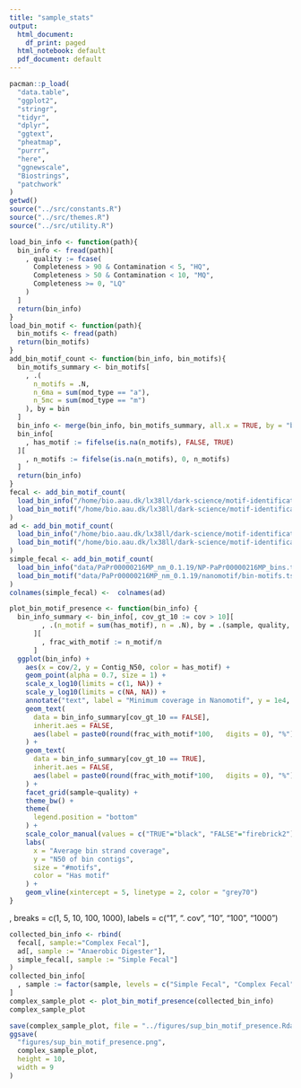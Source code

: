 ```yaml
---
title: "sample_stats"
output:
  html_document:
    df_print: paged
  html_notebook: default
  pdf_document: default
---
```




```r
pacman::p_load(
  "data.table",
  "ggplot2",
  "stringr",
  "tidyr",
  "dplyr",
  "ggtext",
  "pheatmap",
  "purrr",
  "here",
  "ggnewscale",
  "Biostrings",
  "patchwork"
)
getwd()
source("../src/constants.R")
source("../src/themes.R")
source("../src/utility.R")
```



```r

load_bin_info <- function(path){
  bin_info <- fread(path)[
    , quality := fcase(
      Completeness > 90 & Contamination < 5, "HQ",
      Completeness > 50 & Contamination < 10, "MQ",
      Completeness >= 0, "LQ"
    )
  ]
  return(bin_info)
}
load_bin_motif <- function(path){
  bin_motifs <- fread(path)
  return(bin_motifs)
}
add_bin_motif_count <- function(bin_info, bin_motifs){
  bin_motifs_summary <- bin_motifs[
    , .(
      n_motifs = .N,
      n_6ma = sum(mod_type == "a"),
      n_5mc = sum(mod_type == "m")
    ), by = bin
  ]
  bin_info <- merge(bin_info, bin_motifs_summary, all.x = TRUE, by = "bin")
  bin_info[
    , has_motif := fifelse(is.na(n_motifs), FALSE, TRUE)
  ][
    , n_motifs := fifelse(is.na(n_motifs), 0, n_motifs)
  ]
  return(bin_info)
}
fecal <- add_bin_motif_count(
  load_bin_info("/home/bio.aau.dk/lx38ll/dark-science/motif-identification/analysis/fecal2/mmlong2_lite/results/mmlong2_lite_bins.tsv"),
  load_bin_motif("/home/bio.aau.dk/lx38ll/dark-science/motif-identification/analysis/fecal2/nanomotif/mmlong2/bin-motifs.tsv")
)
ad <- add_bin_motif_count(
  load_bin_info("/home/bio.aau.dk/lx38ll/dark-science/motif-identification/analysis/AD/mmlong2_lite/results/mmlong2_lite_bins.tsv"),
  load_bin_motif("/home/bio.aau.dk/lx38ll/dark-science/motif-identification/analysis/AD/nanomotif/mmlong2/bin-motifs.tsv")
)
simple_fecal <- add_bin_motif_count(
  load_bin_info("data/PaPr00000216MP_nm_0.1.19/NP-PaPr00000216MP_bins.tsv"),
  load_bin_motif("data/PaPr00000216MP_nm_0.1.19/nanomotif/bin-motifs.tsv")
)
colnames(simple_fecal) <-  colnames(ad)

```



```r
plot_bin_motif_presence <- function(bin_info) {
  bin_info_summary <- bin_info[, cov_gt_10 := cov > 10][
        , .(n_motif = sum(has_motif), n = .N), by = .(sample, quality, cov_gt_10)
      ][
        , frac_with_motif := n_motif/n
      ]
  ggplot(bin_info) + 
    aes(x = cov/2, y = Contig_N50, color = has_motif) +
    geom_point(alpha = 0.7, size = 1) +
    scale_x_log10(limits = c(1, NA)) +
    scale_y_log10(limits = c(NA, NA)) +
    annotate("text", label = "Minimum coverage in Nanomotif", y = 1e4, x = 5.5, hjust = 0, size = 3, color = "gray70") +
    geom_text(
      data = bin_info_summary[cov_gt_10 == FALSE],
      inherit.aes = FALSE,
      aes(label = paste0(round(frac_with_motif*100,   digits = 0), "%")), x = log10(4), y = 6.8, hjust = 1, size = 3
    ) + 
    geom_text(
      data = bin_info_summary[cov_gt_10 == TRUE],
      inherit.aes = FALSE,
      aes(label = paste0(round(frac_with_motif*100,   digits = 0), "%")), x = log10(6), y = 6.8, hjust = 0, size = 3
    ) + 
    facet_grid(sample~quality) +
    theme_bw() +
    theme(
      legend.position = "bottom"
    ) +
    scale_color_manual(values = c("TRUE"="black", "FALSE"="firebrick2")) +
    labs(
      x = "Average bin strand coverage",
      y = "N50 of bin contigs",
      size = "#motifs",
      color = "Has motif"
    ) +
    geom_vline(xintercept = 5, linetype = 2, color = "grey70")
}
```
, breaks = c(1, 5, 10, 100, 1000), labels = c("1", "\nMin. cov\nNanomotif", "10", "100", "1000")
```r
collected_bin_info <- rbind(
  fecal[, sample:="Complex Fecal"],
  ad[, sample := "Anaerobic Digester"],
  simple_fecal[, sample := "Simple Fecal"]
)
collected_bin_info[
  , sample := factor(sample, levels = c("Simple Fecal", "Complex Fecal", "Anaerobic Digester"))
]
complex_sample_plot <- plot_bin_motif_presence(collected_bin_info)
complex_sample_plot
```

```r
save(complex_sample_plot, file = "../figures/sup_bin_motif_presence.Rdata")
ggsave(
  "figures/sup_bin_motif_presence.png",
  complex_sample_plot,
  height = 10,
  width = 9
)
```

